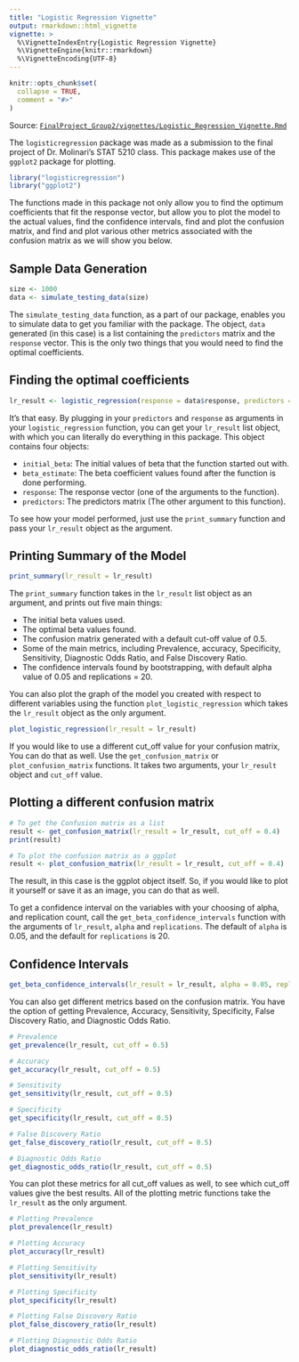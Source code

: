 ---
title: "Logistic Regression Vignette"
output: rmarkdown::html_vignette
vignette: >
  %\VignetteIndexEntry{Logistic Regression Vignette}
  %\VignetteEngine{knitr::rmarkdown}
  %\VignetteEncoding{UTF-8}
---

```{r, include = FALSE}
knitr::opts_chunk$set(
  collapse = TRUE,
  comment = "#>"
)
```

Source: [`FinalProject_Group2/vignettes/Logistic_Regression_Vignette.Rmd`](https://github.com/AU-R-Data-Science/FinalProject_Group2/blob/main/vignettes/Logistic_Regression_Vignette.Rmd)

The `logisticregression` package was made as a submission to the final project of Dr. Molinari's STAT 5210 class. This package makes use of the `ggplot2` package for plotting.

```{r setup, message = FALSE, warning=FALSE}
library("logisticregression")
library("ggplot2")
```

The functions made in this package not only allow you to find the optimum coefficients that fit the response vector, but allow you to plot the model to the actual values, find the confidence intervals, find and plot the confusion matrix, and find and plot various other metrics associated with the confusion matrix as we will show you below.

## Sample Data Generation
```{r sample data}
size <- 1000
data <- simulate_testing_data(size)
```

The `simulate_testing_data` function, as a part of our package, enables you to simulate data to get you familiar with the package. The object, `data` generated (in this case) is a list containing the `predictors` matrix and the `response` vector. This is the only two things that you would need to find the optimal coefficients.

## Finding the optimal coefficients
```{r finding coefficients}
lr_result <- logistic_regression(response = data$response, predictors = data$predictors)
```

It's that easy. By plugging in your `predictors` and `response` as arguments in your `logistic_regression` function, you can get your `lr_result` list object, with which you can literally do everything in this package. This object contains four objects:

- `initial_beta`: The initial values of beta that the function started out with.
- `beta_estimate`: The beta coefficient values found after the function is done performing.
- `response`: The response vector (one of the arguments to the function).
- `predictors`: The predictors matrix (The other argument to this function).

To see how your model performed, just use the `print_summary` function and pass your `lr_result` object as the argument.

## Printing Summary of the Model
```{r print_summary}
print_summary(lr_result = lr_result)
```

The `print_summary` function takes in the `lr_result` list object as an argument, and prints out five main things:

- The initial beta values used.
- The optimal beta values found.
- The confusion matrix generated with a default cut-off value of 0.5.
- Some of the main metrics, including Prevalence, accuracy, Specificity, Sensitivity, Diagnostic Odds Ratio, and False Discovery Ratio.
- The confidence intervals found by bootstrapping, with default alpha value of 0.05 and replications = 20.

You can also plot the graph of the model you created with respect to different variables using the function `plot_logistic_regression` which takes the `lr_result` object as the only argument.

```{r plot}
plot_logistic_regression(lr_result = lr_result)
```

If you would like to use a different cut_off value for your confusion matrix, You can do that as well. Use the `get_confusion_matrix` or `plot_confusion_matrix` functions. It takes two arguments, your `lr_result` object and `cut_off` value.

## Plotting a different confusion matrix
```{r confusion_matrix}
# To get the Confusion matrix as a list
result <- get_confusion_matrix(lr_result = lr_result, cut_off = 0.4)
print(result)

# To plot the confusion matrix as a ggplot
result <- plot_confusion_matrix(lr_result = lr_result, cut_off = 0.4)
```

The result, in this case is the ggplot object itself. So, if you would like to plot it yourself or save it as an image, you can do that as well.

To get a confidence interval on the variables with your choosing of alpha, and replication count, call the `get_beta_confidence_intervals` function with the arguments of `lr_result`, `alpha` and `replications`. The default of `alpha` is 0.05, and the default for `replications` is 20.

## Confidence Intervals
```{r confidence_interval}
get_beta_confidence_intervals(lr_result = lr_result, alpha = 0.05, replications = 20)
```

You can also get different metrics based on the confusion matrix. You have the option of getting Prevalence, Accuracy, Sensitivity, Specificity, False Discovery Ratio, and Diagnostic Odds Ratio.

```{r metrics}
# Prevalence
get_prevalence(lr_result, cut_off = 0.5)

# Accuracy
get_accuracy(lr_result, cut_off = 0.5)

# Sensitivity
get_sensitivity(lr_result, cut_off = 0.5)

# Specificity
get_specificity(lr_result, cut_off = 0.5)

# False Discovery Ratio
get_false_discovery_ratio(lr_result, cut_off = 0.5)

# Diagnostic Odds Ratio
get_diagnostic_odds_ratio(lr_result, cut_off = 0.5)
```

You can plot these metrics for all cut_off values as well, to see which cut_off values give the best results. All of the plotting metric functions take the `lr_result` as the only argument.

```{r plotting_metrics}
# Plotting Prevalence
plot_prevalence(lr_result)

# Plotting Accuracy
plot_accuracy(lr_result)

# Plotting Sensitivity
plot_sensitivity(lr_result)

# Plotting Specificity
plot_specificity(lr_result)

# Plotting False Discovery Ratio
plot_false_discovery_ratio(lr_result)

# Plotting Diagnostic Odds Ratio
plot_diagnostic_odds_ratio(lr_result)
```

